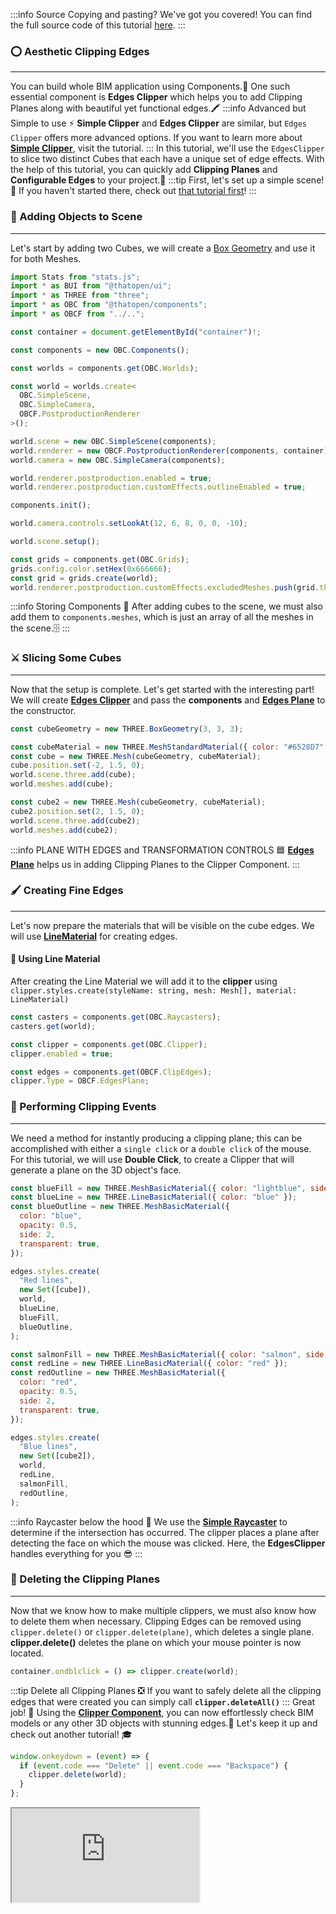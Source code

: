 :::info Source
Copying and pasting? We've got you covered! You can find the full source code of this tutorial [here](https://github.com/ThatOpen/engine_components/blob/main/packages/front/src/core/EdgesClipper/example.ts).
:::

### ⭕️ Aesthetic Clipping Edges
---
You can build whole BIM application using Components.💪
One such essential component is **Edges Clipper** which helps you to add Clipping Planes along
with beautiful yet functional edges.🖍️
:::info Advanced but Simple to use
⚡️ **Simple Clipper** and **Edges Clipper** are similar, but `Edges Clipper` offers more advanced options.
If you want to learn more about **[Simple Clipper](SimpleClipper.mdx)**, visit the tutorial.
:::
In this tutorial, we'll use the `EdgesClipper` to slice two distinct Cubes that each have a unique set of edge effects.
With the help of this tutorial, you can quickly add **Clipping Planes** and **Configurable Edges** to your project.🚀
:::tip First, let's set up a simple scene!
👀 If you haven't started there, check out [that tutorial first](SimpleScene.mdx)!
:::
### 🧩 Adding Objects to Scene
---
Let's start by adding two Cubes, we will create a [Box Geometry](https://threejs.org/docs/index.html?q=box#api/en/geometries/BoxGeometry) and use it for both Meshes.

```js
import Stats from "stats.js";
import * as BUI from "@thatopen/ui";
import * as THREE from "three";
import * as OBC from "@thatopen/components";
import * as OBCF from "../..";

const container = document.getElementById("container")!;

const components = new OBC.Components();

const worlds = components.get(OBC.Worlds);

const world = worlds.create<
  OBC.SimpleScene,
  OBC.SimpleCamera,
  OBCF.PostproductionRenderer
>();

world.scene = new OBC.SimpleScene(components);
world.renderer = new OBCF.PostproductionRenderer(components, container);
world.camera = new OBC.SimpleCamera(components);

world.renderer.postproduction.enabled = true;
world.renderer.postproduction.customEffects.outlineEnabled = true;

components.init();

world.camera.controls.setLookAt(12, 6, 8, 0, 0, -10);

world.scene.setup();

const grids = components.get(OBC.Grids);
grids.config.color.setHex(0x666666);
const grid = grids.create(world);
world.renderer.postproduction.customEffects.excludedMeshes.push(grid.three);
```
:::info Storing Components
🧰 After adding cubes to the scene, we must also add them to `components.meshes`,
which is just an array of all the meshes in the scene.🗄️
:::
### ⚔️ Slicing Some Cubes
---
Now that the setup is complete. Let's get started with the interesting part!
We will create **[Edges Clipper](../api/classes/components.EdgesClipper)** and pass the **components** and
**[Edges Plane](../api/classes/components.EdgesPlane)** to the constructor.

```js
const cubeGeometry = new THREE.BoxGeometry(3, 3, 3);

const cubeMaterial = new THREE.MeshStandardMaterial({ color: "#6528D7" });
const cube = new THREE.Mesh(cubeGeometry, cubeMaterial);
cube.position.set(-2, 1.5, 0);
world.scene.three.add(cube);
world.meshes.add(cube);

const cube2 = new THREE.Mesh(cubeGeometry, cubeMaterial);
cube2.position.set(2, 1.5, 0);
world.scene.three.add(cube2);
world.meshes.add(cube2);
```
:::info PLANE WITH EDGES and TRANSFORMATION CONTROLS
🟦 **[Edges Plane](../api/classes/components.EdgesPlane)** helps us in adding Clipping Planes to the Clipper Component.
:::
### 🖌️ Creating Fine Edges
---
Let's now prepare the materials that will be visible on the cube edges.
We will use **[LineMaterial](https://threejs.org/examples/?q=line#webgl_lines_fat)** for creating edges.
#### 💫 Using Line Material
After creating the Line Material we will add it to the **clipper**
using `clipper.styles.create(styleName: string, mesh: Mesh[], material: LineMaterial)`

```js
const casters = components.get(OBC.Raycasters);
casters.get(world);

const clipper = components.get(OBC.Clipper);
clipper.enabled = true;

const edges = components.get(OBCF.ClipEdges);
clipper.Type = OBCF.EdgesPlane;
```
### 🤝 Performing Clipping Events
---
We need a method for instantly producing a clipping plane;
this can be accomplished with either a `single click` or a `double click` of the mouse.
For this tutorial, we will use **Double Click**, to create a Clipper that will generate a
plane on the 3D object's face.

```js
const blueFill = new THREE.MeshBasicMaterial({ color: "lightblue", side: 2 });
const blueLine = new THREE.LineBasicMaterial({ color: "blue" });
const blueOutline = new THREE.MeshBasicMaterial({
  color: "blue",
  opacity: 0.5,
  side: 2,
  transparent: true,
});

edges.styles.create(
  "Red lines",
  new Set([cube]),
  world,
  blueLine,
  blueFill,
  blueOutline,
);

const salmonFill = new THREE.MeshBasicMaterial({ color: "salmon", side: 2 });
const redLine = new THREE.LineBasicMaterial({ color: "red" });
const redOutline = new THREE.MeshBasicMaterial({
  color: "red",
  opacity: 0.5,
  side: 2,
  transparent: true,
});

edges.styles.create(
  "Blue lines",
  new Set([cube2]),
  world,
  redLine,
  salmonFill,
  redOutline,
);
```
:::info Raycaster below the hood 🎩
We use the **[Simple Raycaster](SimpleRaycaster.mdx)** to determine if the intersection has occurred.
The clipper places a plane after detecting the face on which the mouse was clicked.
Here, the **EdgesClipper** handles everything for you 😎
:::
### 🧹 Deleting the Clipping Planes
---
Now that we know how to make multiple clippers, we must also know how to delete them when necessary.
Clipping Edges can be removed using `clipper.delete()` or `clipper.delete(plane)`, which deletes a single plane.
**clipper.delete()** deletes the plane on which your mouse pointer is now located.

```js
container.ondblclick = () => clipper.create(world);
```
:::tip Delete all Clipping Planes
❎ If you want to safely delete all the clipping edges that were created you can simply call
**`clipper.deleteAll()`**
:::
Great job! 🎉 Using the **[Clipper Component](../api/classes/components.SimpleClipper)**,
you can now effortlessly check BIM models or any other 3D objects with stunning edges.🧐
Let's keep it up and check out another tutorial! 🎓

```js
window.onkeydown = (event) => {
  if (event.code === "Delete" || event.code === "Backspace") {
    clipper.delete(world);
  }
};
```



<iframe src="https://thatopen.github.io/engine_components/examples/EdgesClipper"></iframe>